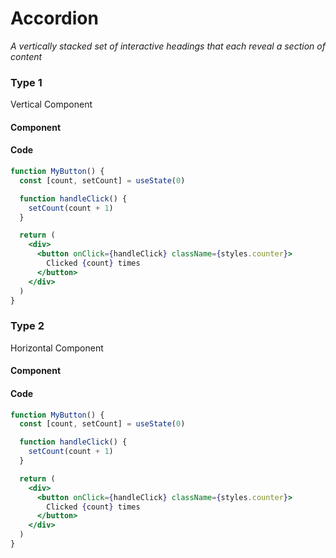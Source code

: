 # Accordion

*A vertically stacked set of interactive headings that each reveal a section of content*


### Type 1
Vertical Component
#### Component
<MyApp />

#### Code
```jsx
function MyButton() {
  const [count, setCount] = useState(0)

  function handleClick() {
    setCount(count + 1)
  }

  return (
    <div>
      <button onClick={handleClick} className={styles.counter}>
        Clicked {count} times
      </button>
    </div>
  )
}
```

### Type 2
Horizontal Component
#### Component
<MyApp />

#### Code
```jsx
function MyButton() {
  const [count, setCount] = useState(0)

  function handleClick() {
    setCount(count + 1)
  }

  return (
    <div>
      <button onClick={handleClick} className={styles.counter}>
        Clicked {count} times
      </button>
    </div>
  )
}
```